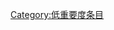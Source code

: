{{catmore1|[[Wikipedia:互联网专题|Wikipedia:互联网专题]]}}
{{Articles by Importance|topic=互联网|project=互联网|format=TOC}}
{{emptycat}}

[[Category:低重要度条目|Category:低重要度条目]]